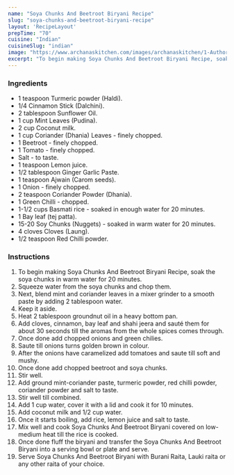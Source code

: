 ---
name: "Soya Chunks And Beetroot Biryani Recipe"
slug: "soya-chunks-and-beetroot-biryani-recipe"
layout: 'RecipeLayout'
prepTime: "70"
cuisine: "Indian"
cuisineSlug: "indian"
image: "https://www.archanaskitchen.com/images/archanaskitchen/1-Author/Preeti_Tamilarasan/Soya_Chunks__Beetroot_Biryani.jpg"
excerpt: "To begin making Soya Chunks And Beetroot Biryani Recipe, soak the soya chunks in warm water for 20 minutes"
---

### Ingredients

- 1 teaspoon Turmeric powder (Haldi).
- 1/4 Cinnamon Stick (Dalchini).
- 2 tablespoon Sunflower Oil.
- 1 cup Mint Leaves (Pudina).
- 2 cup Coconut milk.
- 1 cup Coriander (Dhania) Leaves - finely chopped.
- 1 Beetroot - finely chopped.
- 1 Tomato - finely chopped.
- Salt - to taste.
- 1 teaspoon Lemon juice.
- 1/2 tablespoon Ginger Garlic Paste.
- 1 teaspoon Ajwain (Carom seeds).
- 1 Onion - finely chopped.
- 2 teaspoon Coriander Powder (Dhania).
- 1 Green Chilli - chopped.
- 1-1/2 cups Basmati rice - soaked in enough water for 20 minutes.
- 1 Bay leaf (tej patta).
- 15-20 Soy Chunks (Nuggets) - soaked in warm water for 20 minutes.
- 4 cloves Cloves (Laung).
- 1/2 teaspoon Red Chilli powder.

### Instructions

1. To begin making Soya Chunks And Beetroot Biryani Recipe, soak the soya chunks in warm water for 20 minutes.
1. Squeeze water from the soya chunks and chop them.
1. Next, blend mint and coriander leaves in a mixer grinder to a smooth paste by adding 2 tablespoon water.
1. Keep it aside.
1. Heat 2 tablespoon groundnut oil in a heavy bottom pan.
1. Add cloves, cinnamon, bay leaf and shahi jeera and sauté them for about 30 seconds till the aromas from the whole spices comes through.
1. Once done add chopped onions and green chilies.
1. Saute till onions turns golden brown in colour.
1. After the onions have caramelized add tomatoes and saute till soft and mushy.
1. Once done add chopped beetroot and soya chunks.
1. Stir well.
1. Add ground mint-coriander paste, turmeric powder, red chilli powder, coriander powder and salt to taste.
1. Stir well till combined.
1. Add 1 cup water, cover it with a lid and cook it for 10 minutes.
1. Add coconut milk and 1/2 cup water.
1. Once it starts boiling, add rice, lemon juice and salt to taste.
1. Mix well and cook Soya Chunks And Beetroot Biryani covered on low-medium heat till the rice is cooked.
1. Once done fluff the biryani and transfer the Soya Chunks And Beetroot Biryani into a serving bowl or plate and serve.
1. Serve Soya Chunks And Beetroot Biryani with Burani Raita, Lauki raita or any other raita of your choice.
